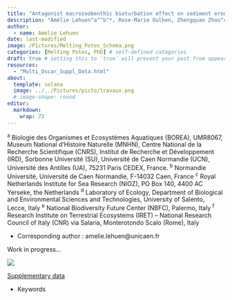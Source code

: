 ```yaml
---
title: "Antagonist macrozoobenthic bioturbation effect on sediment erodibility in an oscillary flume"
description: "Amélie Lehuen^a^^b^*, Rose-Marie Oulhen, Zhengquan Zhou^c^, Jaco de Smit^c^, Lennart van Ijzerloo^c^, Francesco Cozzoli^d^^e^^f^, Tjeerd Bouma^c^, Francis Orvain^a^^b^"
author:
  - name: Amélie Lehuen
date: last-modified
image: /Pictures/Melting_Potes_Schema.png
categories: [Melting Potes, PhD] # self-defined categories
draft: true # setting this to `true` will prevent your post from appearing on your listing page until you're ready!
resources:
  - "Multi_Oscar_Suppl_Data.html"
about:
  template: solana
  image: ../../Pictures/picto/travaux.png
  # image-shape: round
editor: 
  markdown: 
    wrap: 72
---
```


^a^ Biologie des Organismes et Ecosystèmes Aquatiques (BOREA), UMR8067,
Museum National d'Histoire Naturelle (MNHN), Centre National de la
Recherche Scientifique (CNRS), Institut de Recherche et Développement
(IRD), Sorbonne Université (SU), Université de Caen Normandie (UCN),
Université des Antilles (UA), 75231 Paris CEDEX, France. ^b^ Normandie
Université, Université de Caen Normandie, F-14032 Caen, France ^c^ Royal
Netherlands Institute for Sea Research (NIOZ), PO Box 140, 4400 AC
Yerseke, the Netherlands ^d^ Laboratory of Ecology, Department of
Biological and Environmental Sciences and Technologies, University of
Salento, Lecce, Italy ^e^ National Biodiversity Future Center (NBFC),
Palermo, Italy ^f^ Research Institute on Terrestrial Ecosystems (IRET)
-- National Research Council of Italy (CNR) via Salaria, Monterotondo
Scalo (Rome), Italy

-   Corresponding author : amelie.lehuen\@unicaen.fr

Work in progress...

![](/Pictures/picto/travaux.png)

<!-- Published in XXX, DOI: []) -->

<!-- [Article AAM version]()  -->

[Supplementary data](Multi_Oscar_Suppl_Data.html)

-   Keywords
